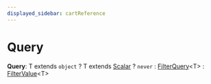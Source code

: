 ```yaml
---
displayed_sidebar: cartReference
---
```



# Query

 **Query**: T extends `object` ? T extends [Scalar](../cart.Scalar/page.mdx) ? `never` : [FilterQuery](../cart.FilterQuery/page.mdx)&#60;T&#62; : [FilterValue](../cart.FilterValue/page.mdx)&#60;T&#62;
